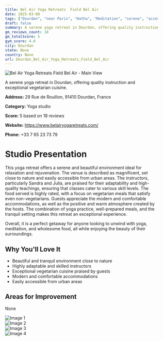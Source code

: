 ```yaml
---
title: Bel Air Yoga Retreats  Field Bel Air
date: 2025-03-08
tags: ["Dourdan", "near Paris", "Hatha", "Meditation", "serene", "accessible", "Dourdan"]  
draft: false
summary: A serene yoga retreat in Dourdan, offering quality instruction and exceptional vegetarian cuisine.
gm_reviews_count: 18
gm_totalScore: 5
gym_score: 4.0
city: Dourdan
state: None
country: None
url: Dourdan_Bel_Air_Yoga_Retreats_Field_Bel_Air
---
```


<div className="aspect-[16/9] relative my-8">
  <img 
    src="https://lh5.googleusercontent.com/p/AF1QipN3K7MveUnPG1wuyaePxhl9Dt0ZcU5WJVx0i3YT=w1920-h1080-k-no"
    alt="Bel Air Yoga Retreats  Field Bel Air - Main View"
    className="object-cover absolute inset-0 w-full h-full rounded-lg"
  />
</div>

A serene yoga retreat in Dourdan, offering quality instruction and exceptional vegetarian cuisine.

**Address:** 29 Rue de Rouillon, 91410 Dourdan, France

**Category:** Yoga studio

**Score:** 5 based on 18 reviews

**Website:** https://www.belairyogaretreats.com/

**Phone:** +33 7 65 23 73 79

# Studio Presentation

This yoga retreat offers a serene and beautiful environment ideal for relaxation and rejuvenation. The venue is described as magnificent, set close to nature and easily accessible from urban areas. The instructors, particularly Sandra and Julia, are praised for their adaptability and high-quality teachings, ensuring that classes cater to various skill levels. The food served is highly rated, with a focus on vegetarian meals that satisfy even non-vegetarians. Guests appreciate the modern and comfortable accommodations, as well as the positive and warm atmosphere created by the hosts. The combination of yoga practice, well-prepared meals, and the tranquil setting makes this retreat an exceptional experience.

Overall, it is a perfect getaway for anyone looking to unwind with yoga, meditation, and wholesome food, all while enjoying the beauty of their surroundings.

## Why You'll Love It

- Beautiful and tranquil environment close to nature
- Highly adaptable and skilled instructors
- Exceptional vegetarian cuisine praised by guests
- Modern and comfortable accommodations
- Easily accessible from urban areas

## Areas for Improvement

None

<div className="grid grid-cols-1 xl:grid-cols-2 gap-4 my-8">
<div className="aspect-[4/3] relative"><img src="https://lh5.googleusercontent.com/p/AF1QipMMGo5FEul075VuSarHWp2WmA17UN1yFB1EonW_=w1920-h1080-k-no" alt="Image 1" className="object-cover absolute inset-0 w-full h-full rounded-lg" /></div>
<div className="aspect-[4/3] relative"><img src="https://lh5.googleusercontent.com/p/AF1QipNRwvTPxJV9qQIlz804w2NZvC4N6jyOADui_jAh=w1920-h1080-k-no" alt="Image 2" className="object-cover absolute inset-0 w-full h-full rounded-lg" /></div>
<div className="aspect-[4/3] relative"><img src="https://lh5.googleusercontent.com/p/AF1QipN0-UKV2vKxs5XOrITBtLauZm0M_DnrQhSCUlxB=w1920-h1080-k-no" alt="Image 3" className="object-cover absolute inset-0 w-full h-full rounded-lg" /></div>
<div className="aspect-[4/3] relative"><img src="https://lh5.googleusercontent.com/p/AF1QipNZCcqNLAfUm03H5SCbGKzUP8r-0kxI0wW8eXPk=w1920-h1080-k-no" alt="Image 4" className="object-cover absolute inset-0 w-full h-full rounded-lg" /></div>
</div>